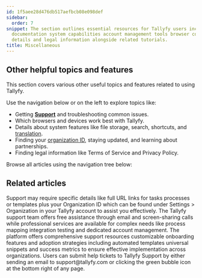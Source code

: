 ```yaml
---
id: 1f5aee28d476db517aefbcb08e098def
sidebar:
  order: 7
snippet: The section outlines essential resources for Tallyfy users including support
  documentation system capabilities account management tools browser compatibility
  details and legal information alongside related tutorials.
title: Miscellaneous
---
```


## Other helpful topics and features

This section covers various other useful topics and features related to using Tallyfy.

Use the navigation below or on the left to explore topics like:

- Getting **[Support](/products/pro/miscellaneous/support/)** and troubleshooting common issues.
- Which browsers and devices work best with Tallyfy.
- Details about system features like file storage, search, shortcuts, and [translation](/products/pro/miscellaneous/how-can-i-translate-content-in-tallyfy/).
- Finding your [organization ID](/products/pro/miscellaneous/how-to-find-your-tallyfy-ids/), staying updated, and learning about partnerships.
- Finding legal information like Terms of Service and Privacy Policy.

Browse all articles using the navigation tree below:


<PageTree />


## Related articles
<CardGrid>
<LinkTitleCard header="<b>Support > Provide necessary info to Tallyfy's support team</b>" href="/products/pro/miscellaneous/support/how-to-provide-necessary-info-to-tallyfy-support/" > Support may require specific details like full URL links for tasks processes or templates plus your Organization ID which can be found under Settings > Organization in your Tallyfy account to assist you effectively. </LinkTitleCard>
<LinkTitleCard header="<b>Support > Contact Tallyfy support or engage in professional services</b>" href="/products/pro/miscellaneous/support/how-can-i-contact-tallyfys-support-team/" > The Tallyfy support team offers free assistance through email and screen-sharing calls while professional services are available for complex needs like process mapping integration testing and dedicated account management. </LinkTitleCard>
<LinkTitleCard header="<b>Miscellaneous > Support</b>" href="/products/pro/miscellaneous/support/" > The platform offers comprehensive support resources customizable onboarding features and adoption strategies including automated templates universal snippets and success metrics to ensure effective implementation across organizations. </LinkTitleCard>
<LinkTitleCard header="<b>Support > Submit a help ticket</b>" href="/products/pro/miscellaneous/support/how-do-i-submit-a-help-ticket-to-tallyfy/" > Users can submit help tickets to Tallyfy Support by either sending an email to support@tallyfy.com or clicking the green bubble icon at the bottom right of any page. </LinkTitleCard>
</CardGrid>